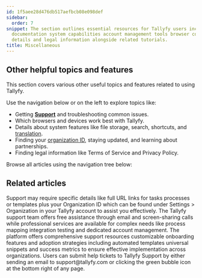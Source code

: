 ```yaml
---
id: 1f5aee28d476db517aefbcb08e098def
sidebar:
  order: 7
snippet: The section outlines essential resources for Tallyfy users including support
  documentation system capabilities account management tools browser compatibility
  details and legal information alongside related tutorials.
title: Miscellaneous
---
```


## Other helpful topics and features

This section covers various other useful topics and features related to using Tallyfy.

Use the navigation below or on the left to explore topics like:

- Getting **[Support](/products/pro/miscellaneous/support/)** and troubleshooting common issues.
- Which browsers and devices work best with Tallyfy.
- Details about system features like file storage, search, shortcuts, and [translation](/products/pro/miscellaneous/how-can-i-translate-content-in-tallyfy/).
- Finding your [organization ID](/products/pro/miscellaneous/how-to-find-your-tallyfy-ids/), staying updated, and learning about partnerships.
- Finding legal information like Terms of Service and Privacy Policy.

Browse all articles using the navigation tree below:


<PageTree />


## Related articles
<CardGrid>
<LinkTitleCard header="<b>Support > Provide necessary info to Tallyfy's support team</b>" href="/products/pro/miscellaneous/support/how-to-provide-necessary-info-to-tallyfy-support/" > Support may require specific details like full URL links for tasks processes or templates plus your Organization ID which can be found under Settings > Organization in your Tallyfy account to assist you effectively. </LinkTitleCard>
<LinkTitleCard header="<b>Support > Contact Tallyfy support or engage in professional services</b>" href="/products/pro/miscellaneous/support/how-can-i-contact-tallyfys-support-team/" > The Tallyfy support team offers free assistance through email and screen-sharing calls while professional services are available for complex needs like process mapping integration testing and dedicated account management. </LinkTitleCard>
<LinkTitleCard header="<b>Miscellaneous > Support</b>" href="/products/pro/miscellaneous/support/" > The platform offers comprehensive support resources customizable onboarding features and adoption strategies including automated templates universal snippets and success metrics to ensure effective implementation across organizations. </LinkTitleCard>
<LinkTitleCard header="<b>Support > Submit a help ticket</b>" href="/products/pro/miscellaneous/support/how-do-i-submit-a-help-ticket-to-tallyfy/" > Users can submit help tickets to Tallyfy Support by either sending an email to support@tallyfy.com or clicking the green bubble icon at the bottom right of any page. </LinkTitleCard>
</CardGrid>